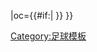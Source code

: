 {{fb team |t=-{ 羅辛達}- |tan=RBC羅辛達 |tc=NED |abb={{#if:{{{abb|}}}|RBC{{0}}}} |oc={{#if:{{{oc|}}}|{{{oc}}} }} }}<!--
--><noinclude>[[Category:足球模板]]</noinclude>